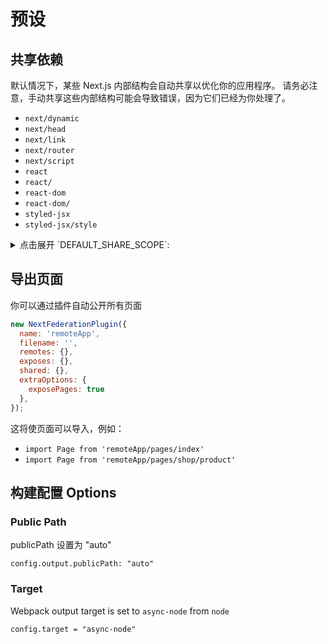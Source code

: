 # 预设

## 共享依赖

默认情况下，某些 Next.js 内部结构会自动共享以优化你的应用程序。
请务必注意，手动共享这些内部结构可能会导致错误，因为它们已经为你处理了。

- `next/dynamic`
- `next/head`
- `next/link`
- `next/router`
- `next/script`
- `react`
- `react/`
- `react-dom`
- `react-dom/`
- `styled-jsx`
- `styled-jsx/style`

<details>
<summary> 点击展开 `DEFAULT_SHARE_SCOPE`:</summary>

```ts
export const DEFAULT_SHARE_SCOPE: SharedObject = {
  'next/dynamic': {
    eager: false,
    requiredVersion: false,
    singleton: true,
    import: undefined,
  },
  'next/head': {
    eager: false,
    requiredVersion: false,
    singleton: true,
    import: undefined,
  },
  'next/link': {
    eager: true,
    requiredVersion: false,
    singleton: true,
    import: undefined,
  },
  'next/router': {
    requiredVersion: false,
    singleton: true,
    import: false,
    eager: false,
  },
  'next/script': {
    requiredVersion: false,
    singleton: true,
    import: undefined,
    eager: false,
  },
  react: {
    singleton: true,
    requiredVersion: false,
    eager: false,
    import: false,
  },
  'react-dom': {
    singleton: true,
    requiredVersion: false,
    eager: false,
    import: false,
  },
  'react/jsx-dev-runtime': {
    singleton: true,
    requiredVersion: false,
    import: undefined,
    eager: false,
  },
  'react/jsx-runtime': {
    singleton: true,
    requiredVersion: false,
    eager: false,
    import: false,
  },
  'styled-jsx': {
    requiredVersion: false,
    singleton: true,
    import: undefined,
    eager: false,
  },
  'styled-jsx/style': {
    requiredVersion: false,
    singleton: true,
    import: undefined,
    eager: false,
  },
};
```
</details>

## 导出页面

你可以通过插件自动公开所有页面

```javascript
new NextFederationPlugin({
  name: 'remoteApp',
  filename: '',
  remotes: {},
  exposes: {},
  shared: {},
  extraOptions: {
    exposePages: true
  },
});
```

这将使页面可以导入，例如：

- `import Page from 'remoteApp/pages/index'`
- `import Page from 'remoteApp/pages/shop/product'`

## 构建配置 Options

### Public Path

publicPath 设置为 "auto"

`config.output.publicPath: "auto"`

### Target

Webpack output target is set to `async-node` from `node`

`config.target = "async-node"`
